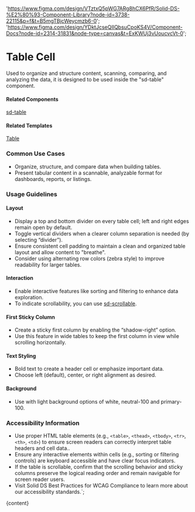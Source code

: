 

  'https://www.figma.com/design/VTztxQ5pWG7ARg8hCX6PfR/Solid-DS-%E2%80%93-Component-Library?node-id=3738-22115&p=f&t=B5mgTBjcWeycmzb6-0';
  'https://www.figma.com/design/YDktJcseQIIQbsuCpoKS4V/Component-Docs?node-id=2314-31831&node-type=canvas&t=ExKWUj3vUoucvcVt-0';

# Table Cell

Used to organize and structure content, scanning, comparing, and analyzing the data, it is designed to be used inside the "sd-table" component.

<DefaultStory />

<DocumentationLinks storybookLink="${storybookLink}" figmaLibrary="${figmaLibrary}" figmaDocs="${figmaDocs}" />

#### Related Components

[sd-table](/?path=/docs/styles-sd-table--docs)

#### Related Templates

[Table](/?path=/docs/templates-table--docs)

### Common Use Cases

- Organize, structure, and compare data when building tables.
- Present tabular content in a scannable, analyzable format for dashboards, reports, or listings.

### Usage Guidelines

#### Layout

- Display a top and bottom divider on every table cell; left and right edges remain open by default.
- Toggle vertical dividers when a clearer column separation is needed (by selecting “divider”).
- Ensure consistent cell padding to maintain a clean and organized table layout and allow content to "breathe".
- Consider using alternating row colors (zebra style) to improve readability for larger tables.

#### Interaction

- Enable interactive features like sorting and filtering to enhance data exploration.
- To indicate scrollability, you can use [sd-scrollable](/?path=/docs/components-sd-scrollable--docs).

#### First Sticky Column

- Create a sticky first column by enabling the “shadow-right” option.
- Use this feature in wide tables to keep the first column in view while scrolling horizontally.

#### Text Styling

- Bold text to create a header cell or emphasize important data.
- Choose left (default), center, or right alignment as desired.

#### Background

- Use with light background options of white, neutral-100 and primary-100.

### Accessibility Information

- Use proper HTML table elements (e.g., <code>&lt;table&gt;</code>, <code>&lt;thead&gt;</code>, <code>&lt;tbody&gt;</code>, <code>&lt;tr&gt;</code>, <code>&lt;th&gt;</code>, <code>&lt;td&gt;</code>) to ensure screen readers can correctly interpret table headers and cell data..
- Ensure any interactive elements within cells (e.g., sorting or filtering controls) are keyboard accessible and have clear focus indicators.
- If the table is scrollable, confirm that the scrolling behavior and sticky columns preserve the logical reading order and remain navigable for screen reader users.
- Visit <sd-link href="https://www.figma.com/design/YDktJcseQIIQbsuCpoKS4V/Component-Docs?node-id=10708-5011&t=Z1FxSGWkmXG5r5sw-4" target="_blank">Solid DS Best Practices for WCAG Compliance</sd-link> to learn more about our accessibility standards.`;

<Meta title="Styles/sd-table-cell/Overview" />

<OverviewFormatter story={SdTableCellStories.Default}>{content}</OverviewFormatter>
